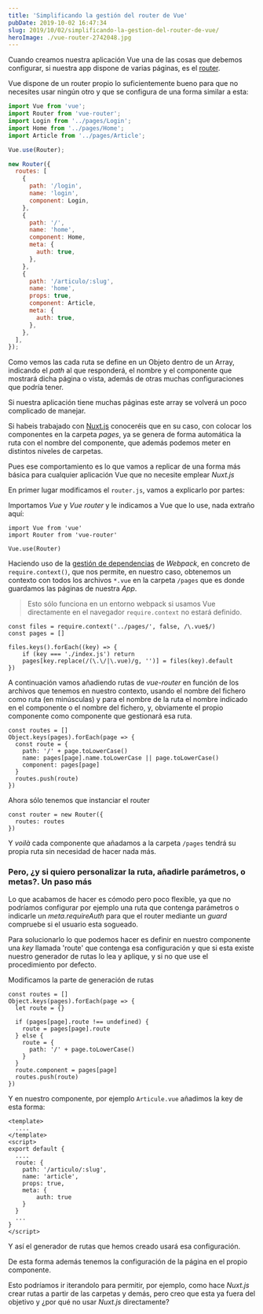```yaml
---
title: 'Simplificando la gestión del router de Vue'
pubDate: 2019-10-02 16:47:34
slug: 2019/10/02/simplificando-la-gestion-del-router-de-vue/
heroImage: ./vue-router-2742048.jpg
---
```


Cuando creamos nuestra aplicación Vue una de las cosas que debemos configurar, si nuestra app dispone de varias páginas, es el [router](https://router.vuejs.org/guide/#javascript).

Vue dispone de un router propio lo suficientemente bueno para que no necesites usar ningún otro y que se configura de una forma similar a esta:

```javascript
import Vue from 'vue';
import Router from 'vue-router';
import Login from '../pages/Login';
import Home from '../pages/Home';
import Article from '../pages/Article';

Vue.use(Router);

new Router({
  routes: [
    {
      path: '/login',
      name: 'login',
      component: Login,
    },
    {
      path: '/',
      name: 'home',
      component: Home,
      meta: {
        auth: true,
      },
    },
    {
      path: '/articulo/:slug',
      name: 'home',
      props: true,
      component: Article,
      meta: {
        auth: true,
      },
    },
  ],
});
```

Como vemos las cada ruta se define en un Objeto dentro de un Array, indicando el _path_ al que responderá, el nombre y el componente que mostrará dicha página o vista, además de otras muchas configuraciones que podría tener.

Si nuestra aplicación tiene muchas páginas este array se volverá un poco complicado de manejar.

Si habeis trabajado con [Nuxt.js](https://nuxtjs.org/) conoceréis que en su caso, con colocar los componentes en la carpeta _pages_, ya se genera de forma automática la ruta con el nombre del componente, que además podemos meter en distintos niveles de carpetas.

Pues ese comportamiento es lo que vamos a replicar de una forma más básica para cualquier aplicación Vue que no necesite emplear _Nuxt.js_

En primer lugar modificamos el `router.js`, vamos a explicarlo por partes:

Importamos _Vue_ y _Vue router_ y le indicamos a Vue que lo use, nada extraño aquí:

```
import Vue from 'vue'
import Router from 'vue-router'

Vue.use(Router)
```

Haciendo uso de la [gestión de dependencias](https://webpack.js.org/guides/dependency-management/) de _Webpack_, en concreto de `require.context()`, que nos permite, en nuestro caso, obtenemos un contexto con todos los archivos `*.vue` en la carpeta `/pages` que es donde guardamos las páginas de nuestra _App_.

> Esto sólo funciona en un entorno webpack si usamos Vue directamente en el navegador `require.context` no estará definido.

```
const files = require.context('../pages/', false, /\.vue$/)
const pages = []

files.keys().forEach((key) => {
    if (key === './index.js') return
    pages[key.replace(/(\.\/|\.vue)/g, '')] = files(key).default
})
```

A continuación vamos añadiendo rutas de _vue-router_ en función de los archivos que tenemos en nuestro contexto, usando el nombre del fichero como ruta (en minúsculas) y para el nombre de la ruta el nombre indicado en el componente o el nombre del fichero, y, obviamente el propio componente como componente que gestionará esa ruta.

```
const routes = []
Object.keys(pages).forEach(page => {
  const route = {
    path: '/' + page.toLowerCase()
    name: pages[page].name.toLowerCase || page.toLowerCase()
    component: pages[page]
  }
  routes.push(route)
})
```

Ahora sólo tenemos que instanciar el router

```
const router = new Router({
  routes: routes
})
```

Y _voilà_ cada componente que añadamos a la carpeta `/pages` tendrá su propia ruta sin necesidad de hacer nada más.

### Pero, ¿y si quiero personalizar la ruta, añadirle parámetros, o metas?. Un paso más

Lo que acabamos de hacer es cómodo pero poco flexible, ya que no podríamos configurar por ejemplo una ruta que contenga parámetros o indicarle un _meta.requireAuth_ para que el router mediante un _guard_ compruebe si el usuario esta sogueado.

Para solucionarlo lo que podemos hacer es definir en nuestro componente una _key_ llamada 'route' que contenga esa configuración y que si esta existe nuestro generador de rutas lo lea y aplique, y si no que use el procedimiento por defecto.

Modificamos la parte de generación de rutas

```
const routes = []
Object.keys(pages).forEach(page => {
  let route = {}

  if (pages[page].route !== undefined) {
    route = pages[page].route
  } else {
    route = {
      path: '/' + page.toLowerCase()
    }
  }
  route.component = pages[page]
  routes.push(route)
})
```

Y en nuestro componente, por ejemplo `Articule.vue` añadimos la key de esta forma:

```
<template>
  ....
</template>
<script>
export default {
  ....
  route: {
    path: '/articulo/:slug',
    name: 'article',
    props: true,
    meta: {
        auth: true
    }
  }
  ...
}
</script>
```

Y así el generador de rutas que hemos creado usará esa configuración.

De esta forma además tenemos la configuración de la página en el propio componente.

Esto podríamos ir iterandolo para permitir, por ejemplo, como hace _Nuxt.js_ crear rutas a partir de las carpetas y demás, pero creo que esta ya fuera del objetivo y ¿por qué no usar _Nuxt.js_ directamente?
